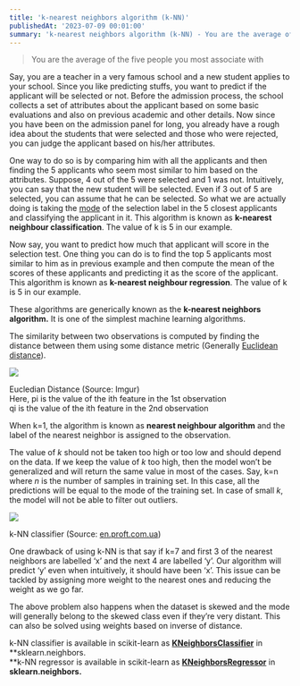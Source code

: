 ```yaml
---
title: 'k-nearest neighbors algorithm (k-NN)'
publishedAt: '2023-07-09 00:01:00'
summary: 'k-nearest neighbors algorithm (k-NN) - You are the average of the five people you most associate with'
---
```


> You are the average of the five people you most associate with

Say, you are a teacher in a very famous school and a new student applies to your school. Since you like predicting stuffs, you want to predict if the applicant will be selected or not. Before the admission process, the school collects a set of attributes about the applicant based on some basic evaluations and also on previous academic and other details. Now since you have been on the admission panel for long, you already have a rough idea about the students that were selected and those who were rejected, you can judge the applicant based on his/her attributes.

One way to do so is by comparing him with all the applicants and then finding the 5 applicants who seem most similar to him based on the attributes. Suppose, 4 out of the 5 were selected and 1 was not. Intuitively, you can say that the new student will be selected. Even if 3 out of 5 are selected, you can assume that he can be selected. So what we are actually doing is taking the [mode](https://en.wikipedia.org/wiki/Mode_(statistics)) of the selection label in the 5 closest applicants and classifying the applicant in it. This algorithm is known as **k-nearest neighbour classification**. The value of k is 5 in our example.

Now say, you want to predict how much that applicant will score in the selection test. One thing you can do is to find the top 5 applicants most similar to him as in previous example and then compute the mean of the scores of these applicants and predicting it as the score of the applicant. This algorithm is known as **k-nearest neighbour regression**. The value of k is 5 in our example.

These algorithms are generically known as the **k-nearest neighbors algorithm.** It is one of the simplest machine learning algorithms.

The similarity between two observations is computed by finding the distance between them using some distance metric (Generally [Euclidean distance](https://en.wikipedia.org/wiki/Euclidean_distance)).

![](https://miro.medium.com/v2/resize:fit:988/1*AsY9lVJwcnL0OaWp-b5DdQ.jpeg)

Eucledian Distance (Source: Imgur)  
Here, pi is the value of the ith feature in the 1st observation  
qi is the value of the ith feature in the 2nd observation

When k=1, the algorithm is known as **nearest neighbour algorithm** and the label of the nearest neighbor is assigned to the observation.

The value of _k_ should not be taken too high or too low and should depend on the data. If we keep the value of _k_ too high, then the model won’t be generalized and will return the same value in most of the cases. Say, k=n where _n_ is the number of samples in training set. In this case, all the predictions will be equal to the mode of the training set. In case of small _k_, the model will not be able to filter out outliers.

![](https://miro.medium.com/v2/resize:fit:1400/1*rmdr7RsUPOWranwOuuIl7w.png)

k-NN classifier (Source: [en.proft.com.ua](http://en.proft.com.ua/media/science/r_knn_concept.png))

One drawback of using k-NN is that say if k=7 and first 3 of the nearest neighbors are labelled ‘x’ and the next 4 are labelled ‘y’. Our algorithm will predict ‘y’ even when intuitively, it should have been ‘x’. This issue can be tackled by assigning more weight to the nearest ones and reducing the weight as we go far.

The above problem also happens when the dataset is skewed and the mode will generally belong to the skewed class even if they’re very distant. This can also be solved using weights based on inverse of distance.

k-NN classifier is available in scikit-learn as [**KNeighborsClassifier**](http://scikit-learn.org/stable/modules/generated/sklearn.neighbors.KNeighborsClassifier.html) in **sklearn.neighbors.  
**k-NN regressor is available in scikit-learn as [**KNeighborsRegressor**](http://scikit-learn.org/stable/modules/generated/sklearn.neighbors.KNeighborsRegressor.html) in **sklearn.neighbors.**